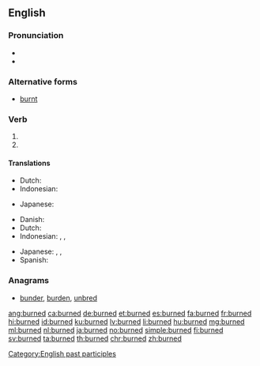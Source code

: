 ==English==

===Pronunciation===
* {{IPA|/ˈbɜː(r)nd/|lang=en}}
* {{audio|En-us-burned.ogg|Audio (US)|lang=en}}

===Alternative forms===
* [[burnt]]

===Verb===
{{head|en|verb form}}

# {{en-simple past of|burn}}
# {{inflection of|burn||past|part|lang=en}}

====Translations====
{{trans-top|simple past of to burn}}
* Dutch: {{t+|nl|verbrandde}}
* Indonesian: {{t+|id|bakar|alt=membakar}}
{{trans-mid}}
* Japanese: {{t|ja|燃えた|tr=[[もえた]], moeta}}
{{trans-bottom}}

{{trans-top|past participle of to burn}}
* Danish: {{t+|da|brændt}}
* Dutch: {{t+|nl|verbrand}}
* Indonesian: {{t+|id|bakar|alt=membakar}}, {{t+|id|bakar|alt=dibakar}}, {{t+|id|bakar|alt=terbakar}}
{{trans-mid}}
* Japanese: {{t|ja|燃やされた|tr=[[もやされた]], moyasareta}}, {{t+|ja|燃える|tr=[[もえる]], moeru}}, {{t|ja|燃えた|tr=[[もえた]], moeta}}
* Spanish: {{t+|es|quemado}}
{{trans-bottom}}

[[Category:English past participles]]

===Anagrams===
* [[bunder#English|bunder]], [[burden#English|burden]], [[unbred#English|unbred]]

[[ang:burned]]
[[ca:burned]]
[[de:burned]]
[[et:burned]]
[[es:burned]]
[[fa:burned]]
[[fr:burned]]
[[hi:burned]]
[[id:burned]]
[[ku:burned]]
[[lv:burned]]
[[li:burned]]
[[hu:burned]]
[[mg:burned]]
[[ml:burned]]
[[nl:burned]]
[[ja:burned]]
[[no:burned]]
[[simple:burned]]
[[fi:burned]]
[[sv:burned]]
[[ta:burned]]
[[th:burned]]
[[chr:burned]]
[[zh:burned]]